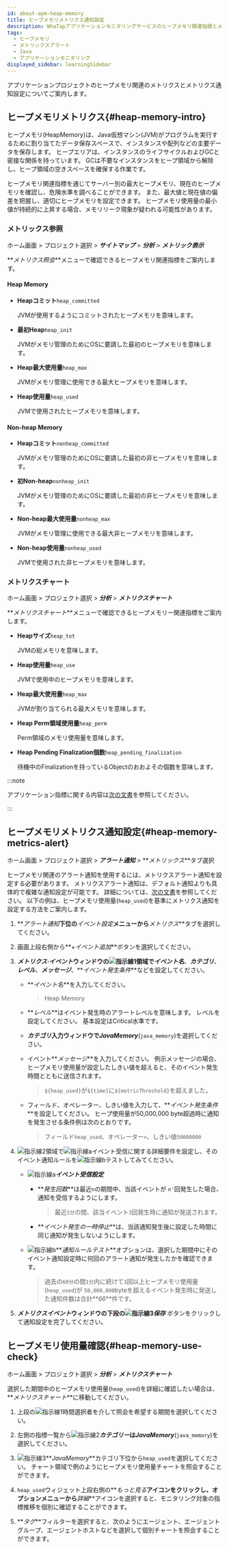 ```yaml
---
id: about-apm-heap-memory
title: ヒープメモリメトリクス通知設定
description: WhaTapアプリケーションモニタリングサービスのヒープメモリ関連指標とメトリクス通知設定についてご案内します。
tags:
  - ヒープメモリ
  - メトリックスアラート
  - Java
  - アプリケーションモニタリング
displayed_sidebar: learningSidebar
---
```


アプリケーションプロジェクトのヒープメモリ関連のメトリクスとメトリクス通知設定についてご案内します。

## ヒープメモリメトリクス{#heap-memory-intro}

ヒープメモリ(HeapMemory)は、Java仮想マシン(JVM)がプログラムを実行するために割り当てたデータ保存スペースで、インスタンスや配列などの主要データを保存します。 ヒープエリアは、インスタンスのライフサイクルおよびGCと密接な関係を持っています。 GCは不要なインスタンスをヒープ領域から解除し、ヒープ領域の空きスペースを確保する作業です。 

<ImgLang img='best-p/about-heap-memory.png' desc='ヒープメモリーウィジェット' />

ヒープメモリ関連指標を通じてサーバー別の最大ヒープメモリ、現在のヒープメモリを確認し、危険水準を調べることができます。 また、最大値と現在値の偏差を把握し、適切にヒープメモリを設定できます。 ヒープメモリ使用量の最小値が持続的に上昇する場合、メモリリーク現象が疑われる可能性があります。

### メトリックス参照

ホーム画面 > プロジェクト選択 > **_サイトマップ_** > **_分析_** > **_メトリック表示_**

**_メトリクス照会_**メニューで確認できるヒープメモリ関連指標をご案内します。 

#### Heap Memory

-   **Heapコミット**`heap_committed`

    JVMが使用するようにコミットされたヒープメモリを意味します。

-   **最初Heap**`heap_init`

    JVMがメモリ管理のためにOSに要請した最初のヒープメモリを意味します。

-   **Heap最大使用量**`heap_max`

    JVMがメモリ管理に使用できる最大ヒープメモリを意味します。 

-   **Heap使用量**`heap_used`

    JVMで使用されたヒープメモリを意味します。 

#### Non-heap Memory

-   **Heapコミット**`nonheap_committed`

    JVMがメモリ管理のためにOSに要請した最初の非ヒープメモリを意味します。

-   **初Non-heap**`nonheap_init`

    JVMがメモリ管理のためにOSに要請した最初の非ヒープメモリを意味します。

-   **Non-heap最大使用量**`nonheap_max`

    JVMがメモリ管理に使用できる最大非ヒープメモリを意味します。 

-   **Non-heap使用量**`nonheap_used`

    JVMで使用された非ヒープメモリを意味します。

### メトリクスチャート

ホーム画面 > プロジェクト選択 > **_分析_** > **_メトリクスチャート_**

**_メトリクスチャート_**メニューで確認できるヒープメモリー関連指標をご案内します。

-   **Heapサイズ**`heap_tot`

    JVMの総メモリを意味します。 

-   **Heap使用量**`heap_use`

    JVMで使用中のヒープメモリを意味します。 

-   **Heap最大使用量**`heap_max`

    JVMが割り当てられる最大メモリを意味します。

-   **Heap Perm領域使用量**`heap_perm`

    Perm領域のメモリ使用量を意味します。

-   **Heap Pending Finalization個数**`heap_pending_finalization`

    待機中のFinalizationを持っているObjectのおおよその個数を意味します。

:::note

アプリケーション指標に関する内容は[次の文書](../java/metrics-app)を参照してください。 

:::

## ヒープメモリメトリクス通知設定{#heap-memory-metrics-alert}

ホーム画面 > プロジェクト選択 > **_アラート通知_** > **_メトリックス_**タブ選択

ヒープメモリ関連のアラート通知を使用するには、メトリクスアラート通知を設定する必要があります。 メトリクスアラート通知は、デフォルト通知よりも具体的で複雑な通知設定が可能です。 詳細については、[次の文書](../java/metric-warning-notice)を参照してください。 以下の例は、ヒープメモリ使用量(`heap_used`)を基準にメトリクス通知を設定する方法をご案内します。

<ImgLang img='best-p/about-heap-memory-metrics-event-01.png' desc='ヒープメモリメトリクス通知設定1' />

1.  **_アラート通知_**下位の**_イベント設定_**メニューから**_メトリクス_**タブを選択してください。

2.  画面上段右側から**_+イベント追加_**ボタンを選択してください。

3.  **_メトリクス·イベント_**ウィンドウの![指示線1](/img/number-01.png)領域で**_イベント名_**、**_カテゴリ_**、**_レベル_**、**_メッセージ_**、**_イベント発生条件_**などを設定してください。

    -   **_イベント名_**を入力してください。 

        > Heap Memory

    -   **_レベル_**はイベント発生時のアラートレベルを意味します。 レベルを設定してください。 基本設定は<span class='vslow'>Critical</span>水準です。

    -   **_カテゴリ_**入力ウィンドウで**_JavaMemory_**(`java_memory`)を選択してください。

    -   イベント**_メッセージ_**を入力してください。 例示メッセージの場合、ヒープメモリ使用量が設定したしきい値を超えると、そのイベント発生時間とともに送信されます。

        > `${heap_used}`が`${time}`に`${metricThreshold}`を超えました。

    -   フィールド、オペレーター、しきい値を入力して、**_イベント発生条件_**を設定してください。 ヒープ使用量が50,000,000 byte超過時に通知を発生させる条件例は次のとおりです。

        > フィールド`heap_used`、オペレーター`>`、しきい値`50000000`

4.  ![指示線2](/img/number-02.png)領域で![指示線a](/img/char-a.svg)イベント受信に関する詳細要件を設定し、そのイベント通知ルールを![指示線b](/img/char-b.svg)テストしてみてください。

    <ImgLang img='best-p/about-heap-memory-metrics-event-02.png' desc='ヒープメモリメトリクス通知設定2' />

    -   ![指示線a](/img/char-a.svg)**_イベント受信設定_**

        -   **_発生回数_**は最近`n`の期間中、当該イベントが `n'`回発生した場合、通知を受信するようにします。

            > 最近`1分`の間、該当イベント`3`回発生時に通知が発送されます。

        -   **_イベント発生の一時停止_**は、当該通知発生後に設定した時間に同じ通知が発生しないようにします。 

    -   ![指示線b](/img/char-b.svg)**_通知ルールテスト_**オプションは、選択した期間中にそのイベント通知設定時に何回のアラート通知が発生したかを確認できます。 

        > 過去の`60分`の間`1分`内に続けて`3`回以上ヒープメモリ使用量(`heap_used`)が `50,000,000`byteを超えるイベント発生時に発送した通知件数は合計**_66_**件です。

5.  **_メトリクスイベント_**ウィンドウの下段の![指示線3](/img/number-03.png)**_保存_** ボタンをクリックして通知設定を完了してください。

## ヒープメモリ使用量確認{#heap-memory-use-check}

ホーム画面 > プロジェクト選択 > **_分析_** > **_メトリクスチャート_**

選択した期間中のヒープメモリ使用量(`heap_used`)を詳細に確認したい場合は、**_メトリクスチャート_**に移動してください。

<ImgLang img='best-p/about-heap-memory-metrics-chart-01.png' desc='メトリックスチャート' />

1.  上段の![指示線1](/img/number-01.png)時間選択者を介して照会を希望する期間を選択してください。

2.  左側の指標一覧から![指示線2](/img/number-02.png)**_カテゴリー_**は**_JavaMemory_**(`java_memory`)を選択してください。

3.  ![指示線3](/img/number-03.png)**_JavaMemory_**カテゴリ下位から`heap_used`を選択してください。 チャート領域で例のようにヒープメモリ使用量チャートを照会することができます。

4.  `heap_used`ウィジェット上段右側の**_もっと見る_**アイコンをクリックし、オプションメニューから**_詳細_**アイコンを選択すると、モニタリング対象の指標推移を個別に確認することができます。

    <ImgLang img='best-p/about-heap-memory-metrics-chart-02.png' desc='メトリックスチャート詳細 1' />

5.  **_タグ_**フィルターを選択すると、次のようにエージェント、エージェントグループ、エージェントホストなどを選択して個別チャートを照会することができます。

    <ImgLang img='best-p/about-heap-memory-metrics-chart-03.png' desc='メトリックスチャート詳細 2' />
